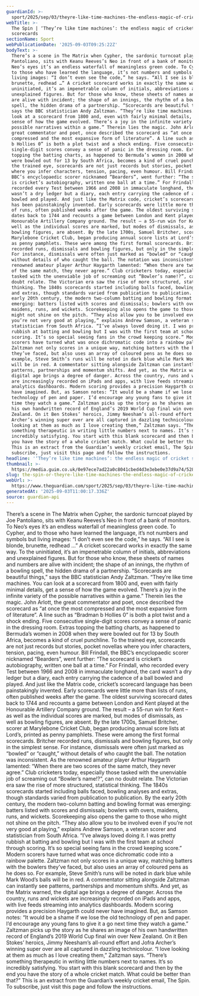 ```yaml
---
guardianId: >-
  sport/2025/sep/03/theyre-like-time-machines-the-endless-magic-of-cricket-scorecards
webTitle: >-
  The Spin | ‘They’re like time machines’: the endless magic of cricket
  scorecards
sectionName: Sport
webPublicationDate: '2025-09-03T09:25:22Z'
bodyText: >-
  There’s a scene in The Matrix when Cypher, the sardonic turncoat played by Joe
  Pantoliano, sits with Keanu Reeves’s Neo in front of a bank of monitors. To
  Neo’s eyes it’s an endless waterfall of meaningless green code. To Cypher, and
  to those who have learned the language, it’s not numbers and symbols but
  living images: “I don’t even see the code,” he says. “All I see is blonde,
  brunette, redhead …” A cricket scorecard works in exactly the same way. To the
  uninitiated, it’s an impenetrable column of initials, abbreviations and
  unexplained figures. But for those who know, these sheets of names and numbers
  are alive with incident; the shape of an innings, the rhythm of a bowling
  spell, the hidden drama of a partnership. “Scorecards are beautiful things,”
  says the BBC statistician Andy Zaltzman. “They’re like time machines. You can
  look at a scorecard from 1800 and, even with fairly minimal details, get a
  sense of how the game evolved. There’s a joy in the infinite variety of the
  possible narratives within a game.” Therein lies the magic. John Arlott, the
  great commentator and poet, once described the scorecard as “at once the most
  compressed and the most expansive form of literature”. A line such as “Bradman
  b Hollies 0” is both a plot twist and a shock ending. Five consecutive
  single-digit scores convey a sense of panic in the dressing room. Extras
  topping the batting charts, as happened to Bermuda’s women in 2008 when they
  were bowled out for 13 by South Africa, becomes a kind of cruel punchline. To
  the trained eye, scorecards are not just records but stories, pocket novellas
  where you infer characters, tension, pacing, even humour. Bill Frindall, the
  BBC’s encyclopaedic scorer nicknamed “Bearders”, went further: “The scorecard
  is cricket’s autobiography, written one ball at a time.” For Frindall, who
  recorded every Test between 1966 and 2008 in immaculate longhand, the card
  wasn’t a dry ledger but a diary, each entry carrying the cadence of a ball
  bowled and played. And just like the Matrix code, cricket’s scorecard language
  has been painstakingly invented. Early scorecards were little more than lists
  of runs, often published weeks after the game. The oldest surviving scorecard
  dates back to 1744 and recounts a game between London and Kent played at the
  Honourable Artillery Company ground. The result – a 55-run win for Kent – as
  well as the individual scores are marked, but modes of dismissals, as well as
  bowling figures, are absent. By the late 1700s, Samuel Britcher, scorer at
  Marylebone Cricket Club, began producing annual score lists at Lord’s, printed
  as penny pamphlets. These were among the first formal scorecards. Britcher
  recorded runs, dismissals and bowling figures, but only in the simplest sense.
  For instance, dismissals were often just marked as “bowled” or “caught,”
  without details of who caught the ball. The notation was inconsistent. As the
  renowned amateur player Arthur Haygarth lamented: “When there are two scores
  of the same match, they never agree.” Club cricketers today, especially those
  tasked with the unenviable job of screaming out “Bowler’s name!?”, can no
  doubt relate. The Victorian era saw the rise of more structured, statistical
  thinking. The 1840s scorecards started including balls faced, bowling analyses
  and extras, though standards varied from publication to publication. By the
  early 20th century, the modern two-column batting and bowling format was
  emerging: batters listed with scores and dismissals; bowlers with overs,
  maidens, runs, and wickets. Scorekeeping also opens the game to those who
  might not shine on the pitch. “They also allow you to be involved even if
  you’re not very good at playing,” explains Andrew Samson, a veteran scorer and
  statistician from South Africa. “I’ve always loved doing it. I was pretty
  rubbish at batting and bowling but I was with the first team at school through
  scoring. It’s so special seeing fans in the crowd keeping score.” Modern
  scorers have turned what was once dichromatic code into a rainbow palette.
  Zaltzman not only scores in a unique way, matching batters with the bowlers
  they’ve faced, but also uses an array of coloured pens as he does so. For
  example, Steve Smith’s runs will be noted in dark blue while Mark Wood’s balls
  will be in red. A commentator sitting alongside Zaltzman can instantly see
  patterns, partnerships and momentum shifts. And yet, as the Matrix warned, the
  digital age brings a degree of danger. Across the country, runs and wickets
  are increasingly recorded on iPads and apps, with live feeds streaming into
  analytics dashboards. Modern scoring provides a precision Haygarth could never
  have imagined. But, as Samson notes: “It would be a shame if we lose the old
  technology of pen and paper. I’d encourage any young fans to give it a go next
  time they watch a game.” Zaltzman picks up the story as he shares an image of
  his own handwritten record of England’s 2019 World Cup final win over New
  Zealand. On it Ben Stokes’ heroics, Jimmy Neesham’s all-round effort and Jofra
  Archer’s winning super over are all captured in dazzling technicolour. “I love
  looking at them as much as I love creating them,” Zaltzman says. “There’s
  something therapeutic in writing little numbers next to names. It’s so
  incredibly satisfying. You start with this blank scorecard and then by the end
  you have the story of a whole cricket match. What could be better than that?”
  This is an extract from the Guardian’s weekly cricket email, The Spin. To
  subscribe, just visit this page and follow the instructions.
headline: '‘They’re like time machines’: the endless magic of cricket scorecards'
thumbnail: >-
  https://media.guim.co.uk/0e97ece7ad22a0c8041cbed4d3e3ebe0e37d9a74/528_0_4343_3473/500.jpg
slug: the-spin-or-theyre-like-time-machines-the-endless-magic-of-cricket-scorecards
webUrl: >-
  https://www.theguardian.com/sport/2025/sep/03/theyre-like-time-machines-the-endless-magic-of-cricket-scorecards
generatedAt: '2025-09-03T11:00:17.336Z'
source: guardian-api
---
```

There’s a scene in The Matrix when Cypher, the sardonic turncoat played by Joe Pantoliano, sits with Keanu Reeves’s Neo in front of a bank of monitors. To Neo’s eyes it’s an endless waterfall of meaningless green code. To Cypher, and to those who have learned the language, it’s not numbers and symbols but living images: “I don’t even see the code,” he says. “All I see is blonde, brunette, redhead …” A cricket scorecard works in exactly the same way. To the uninitiated, it’s an impenetrable column of initials, abbreviations and unexplained figures. But for those who know, these sheets of names and numbers are alive with incident; the shape of an innings, the rhythm of a bowling spell, the hidden drama of a partnership. “Scorecards are beautiful things,” says the BBC statistician Andy Zaltzman. “They’re like time machines. You can look at a scorecard from 1800 and, even with fairly minimal details, get a sense of how the game evolved. There’s a joy in the infinite variety of the possible narratives within a game.” Therein lies the magic. John Arlott, the great commentator and poet, once described the scorecard as “at once the most compressed and the most expansive form of literature”. A line such as “Bradman b Hollies 0” is both a plot twist and a shock ending. Five consecutive single-digit scores convey a sense of panic in the dressing room. Extras topping the batting charts, as happened to Bermuda’s women in 2008 when they were bowled out for 13 by South Africa, becomes a kind of cruel punchline. To the trained eye, scorecards are not just records but stories, pocket novellas where you infer characters, tension, pacing, even humour. Bill Frindall, the BBC’s encyclopaedic scorer nicknamed “Bearders”, went further: “The scorecard is cricket’s autobiography, written one ball at a time.” For Frindall, who recorded every Test between 1966 and 2008 in immaculate longhand, the card wasn’t a dry ledger but a diary, each entry carrying the cadence of a ball bowled and played. And just like the Matrix code, cricket’s scorecard language has been painstakingly invented. Early scorecards were little more than lists of runs, often published weeks after the game. The oldest surviving scorecard dates back to 1744 and recounts a game between London and Kent played at the Honourable Artillery Company ground. The result – a 55-run win for Kent – as well as the individual scores are marked, but modes of dismissals, as well as bowling figures, are absent. By the late 1700s, Samuel Britcher, scorer at Marylebone Cricket Club, began producing annual score lists at Lord’s, printed as penny pamphlets. These were among the first formal scorecards. Britcher recorded runs, dismissals and bowling figures, but only in the simplest sense. For instance, dismissals were often just marked as “bowled” or “caught,” without details of who caught the ball. The notation was inconsistent. As the renowned amateur player Arthur Haygarth lamented: “When there are two scores of the same match, they never agree.” Club cricketers today, especially those tasked with the unenviable job of screaming out “Bowler’s name!?”, can no doubt relate. The Victorian era saw the rise of more structured, statistical thinking. The 1840s scorecards started including balls faced, bowling analyses and extras, though standards varied from publication to publication. By the early 20th century, the modern two-column batting and bowling format was emerging: batters listed with scores and dismissals; bowlers with overs, maidens, runs, and wickets. Scorekeeping also opens the game to those who might not shine on the pitch. “They also allow you to be involved even if you’re not very good at playing,” explains Andrew Samson, a veteran scorer and statistician from South Africa. “I’ve always loved doing it. I was pretty rubbish at batting and bowling but I was with the first team at school through scoring. It’s so special seeing fans in the crowd keeping score.” Modern scorers have turned what was once dichromatic code into a rainbow palette. Zaltzman not only scores in a unique way, matching batters with the bowlers they’ve faced, but also uses an array of coloured pens as he does so. For example, Steve Smith’s runs will be noted in dark blue while Mark Wood’s balls will be in red. A commentator sitting alongside Zaltzman can instantly see patterns, partnerships and momentum shifts. And yet, as the Matrix warned, the digital age brings a degree of danger. Across the country, runs and wickets are increasingly recorded on iPads and apps, with live feeds streaming into analytics dashboards. Modern scoring provides a precision Haygarth could never have imagined. But, as Samson notes: “It would be a shame if we lose the old technology of pen and paper. I’d encourage any young fans to give it a go next time they watch a game.” Zaltzman picks up the story as he shares an image of his own handwritten record of England’s 2019 World Cup final win over New Zealand. On it Ben Stokes’ heroics, Jimmy Neesham’s all-round effort and Jofra Archer’s winning super over are all captured in dazzling technicolour. “I love looking at them as much as I love creating them,” Zaltzman says. “There’s something therapeutic in writing little numbers next to names. It’s so incredibly satisfying. You start with this blank scorecard and then by the end you have the story of a whole cricket match. What could be better than that?” This is an extract from the Guardian’s weekly cricket email, The Spin. To subscribe, just visit this page and follow the instructions.
